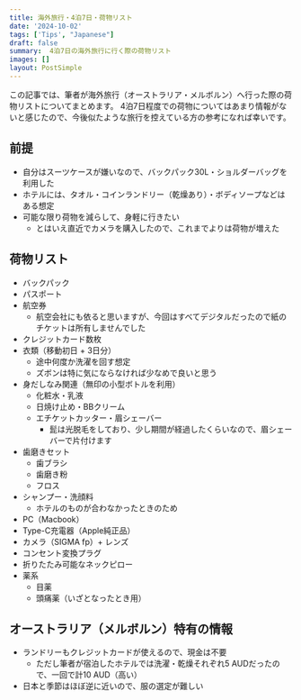```yaml
---
title: 海外旅行・4泊7日・荷物リスト
date: '2024-10-02'
tags: ['Tips', "Japanese"]
draft: false
summary:  4泊7日の海外旅行に行く際の荷物リスト
images: []
layout: PostSimple
---
```


この記事では、筆者が海外旅行（オーストラリア・メルボルン）へ行った際の荷物リストについてまとめます。
4泊7日程度での荷物についてはあまり情報がないと感じたので、今後似たような旅行を控えている方の参考になれば幸いです。

## 前提

- 自分はスーツケースが嫌いなので、バックパック30L・ショルダーバッグを利用した
- ホテルには、タオル・コインランドリー（乾燥あり）・ボディソープなどはある想定
- 可能な限り荷物を減らして、身軽に行きたい
  - とはいえ直近でカメラを購入したので、これまでよりは荷物が増えた

## 荷物リスト

- バックパック
- パスポート
- 航空券
  - 航空会社にも依ると思いますが、今回はすべてデジタルだったので紙のチケットは所有しませんでした
- クレジットカード数枚
- 衣類（移動初日 + 3日分）
  - 途中何度か洗濯を回す想定
  - ズボンは特に気にならなければ少なめで良いと思う
- 身だしなみ関連（無印の小型ボトルを利用）
  - 化粧水・乳液
  - 日焼け止め・BBクリーム
  - エチケットカッター・眉シェーバー
    - 髭は光脱毛をしており、少し期間が経過したくらいなので、眉シェーバーで片付けます
- 歯磨きセット
  - 歯ブラシ
  - 歯磨き粉
  - フロス
- シャンプー・洗顔料
  - ホテルのものが合わなかったときのため
- PC（Macbook）
- Type-C充電器（Apple純正品）
- カメラ（SIGMA fp）+ レンズ
- コンセント変換プラグ
- 折りたたみ可能なネックピロー
- 薬系
  - 目薬
  - 頭痛薬（いざとなったとき用）

## オーストラリア（メルボルン）特有の情報

- ランドリーもクレジットカードが使えるので、現金は不要
  - ただし筆者が宿泊したホテルでは洗濯・乾燥それぞれ5 AUDだったので、一回で計10 AUD（高い）
- 日本と季節はほぼ逆に近いので、服の選定が難しい
